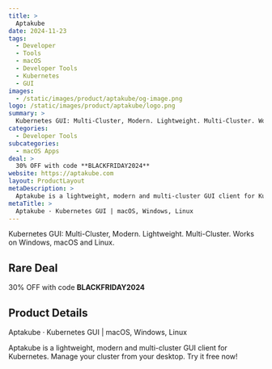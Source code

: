 ```yaml
---
title: >
  Aptakube
date: 2024-11-23
tags:
  - Developer
  - Tools
  - macOS
  - Developer Tools
  - Kubernetes
  - GUI
images:
  - /static/images/product/aptakube/og-image.png
logo: /static/images/product/aptakube/logo.png
summary: >
  Kubernetes GUI: Multi-Cluster, Modern. Lightweight. Multi-Cluster. Works on Windows, macOS and Linux.
categories:
  - Developer Tools
subcategories:
  - macOS Apps
deal: >
  30% OFF with code **BLACKFRIDAY2024**
website: https://aptakube.com
layout: ProductLayout
metaDescription: >
  Aptakube is a lightweight, modern and multi-cluster GUI client for Kubernetes. Manage your cluster from your desktop. Try it free now!
metaTitle: >
  Aptakube · Kubernetes GUI | macOS, Windows, Linux
---
```

Kubernetes GUI: Multi-Cluster, Modern. Lightweight. Multi-Cluster. Works on Windows, macOS and Linux.

## Rare Deal

30% OFF with code **BLACKFRIDAY2024**

## Product Details
Aptakube · Kubernetes GUI | macOS, Windows, Linux

Aptakube is a lightweight, modern and multi-cluster GUI client for Kubernetes. Manage your cluster from your desktop. Try it free now!
